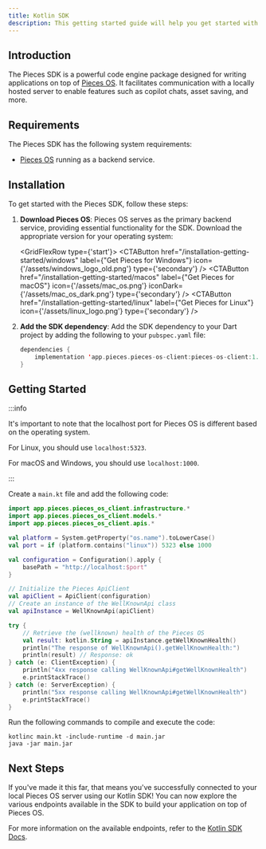 ```yaml
---
title: Kotlin SDK
description: This getting started guide will help you get started with the Pieces for Developers Kotlin SDK.
---
```



## Introduction
The Pieces SDK is a powerful code engine package designed for writing applications on top of [Pieces OS](/installation-getting-started/what-am-i-installing). It facilitates communication with a locally hosted server to enable features such as copilot chats, asset saving, and more.

## Requirements
The Pieces SDK has the following system requirements:

- [Pieces OS](/installation-getting-started/what-am-i-installing) running as a backend service.

## Installation
To get started with the Pieces SDK, follow these steps:

1. **Download Pieces OS**: Pieces OS serves as the primary backend service, providing essential functionality for the SDK. Download the appropriate version for your operating system:

    <GridFlexRow type={'start'}>
      <CTAButton
      href="/installation-getting-started/windows"
      label={"Get Pieces for Windows"}
      icon={'/assets/windows_logo_old.png'}
      type={'secondary'}
      />
      <CTAButton
      href="/installation-getting-started/macos"
      label={"Get Pieces for macOS"}
      icon={'/assets/mac_os.png'}
      iconDark={'/assets/mac_os_dark.png'}
      type={'secondary'}
      />
      <CTAButton
      href="/installation-getting-started/linux"
      label={"Get Pieces for Linux"}
      icon={'/assets/linux_logo.png'}
      type={'secondary'}
      />
    </GridFlexRow>

2. **Add the SDK dependency**: Add the SDK dependency to your Dart project by adding the following to your `pubspec.yaml` file:

    ```kotlin
    dependencies {
        implementation 'app.pieces.pieces-os-client:pieces-os-client:1.2.2'
    }
    ```

## Getting Started

:::info

It's important to note that the localhost port for Pieces OS is different based on the operating system.

For Linux, you should use `localhost:5323`.

For macOS and Windows, you should use `localhost:1000`.

:::

Create a `main.kt` file and add the following code:

```kotlin
import app.pieces.pieces_os_client.infrastructure.*
import app.pieces.pieces_os_client.models.*
import app.pieces.pieces_os_client.apis.*

val platform = System.getProperty("os.name").toLowerCase()
val port = if (platform.contains("linux")) 5323 else 1000

val configuration = Configuration().apply {
    basePath = "http://localhost:$port"
}

// Initialize the Pieces ApiClient
val apiClient = ApiClient(configuration)
// Create an instance of the WellKnownApi class
val apiInstance = WellKnownApi(apiClient)

try {
    // Retrieve the (wellknown) health of the Pieces OS
    val result: kotlin.String = apiInstance.getWellKnownHealth()
    println("The response of WellKnownApi().getWellKnownHealth:")
    println(result) // Response: ok
} catch (e: ClientException) {
    println("4xx response calling WellKnownApi#getWellKnownHealth")
    e.printStackTrace()
} catch (e: ServerException) {
    println("5xx response calling WellKnownApi#getWellKnownHealth")
    e.printStackTrace()
}
```

Run the following commands to compile and execute the code:

```shell
kotlinc main.kt -include-runtime -d main.jar
java -jar main.jar
```

## Next Steps

If you've made it this far, that means you've successfully connected to your local Pieces OS server using our Kotlin SDK! You can now explore the various endpoints available in the SDK to build your application on top of Pieces OS.

For more information on the available endpoints, refer to the [Kotlin SDK Docs](https://github.com/pieces-app/pieces-os-client-sdk-for-kotlin/tree/main/docs).
